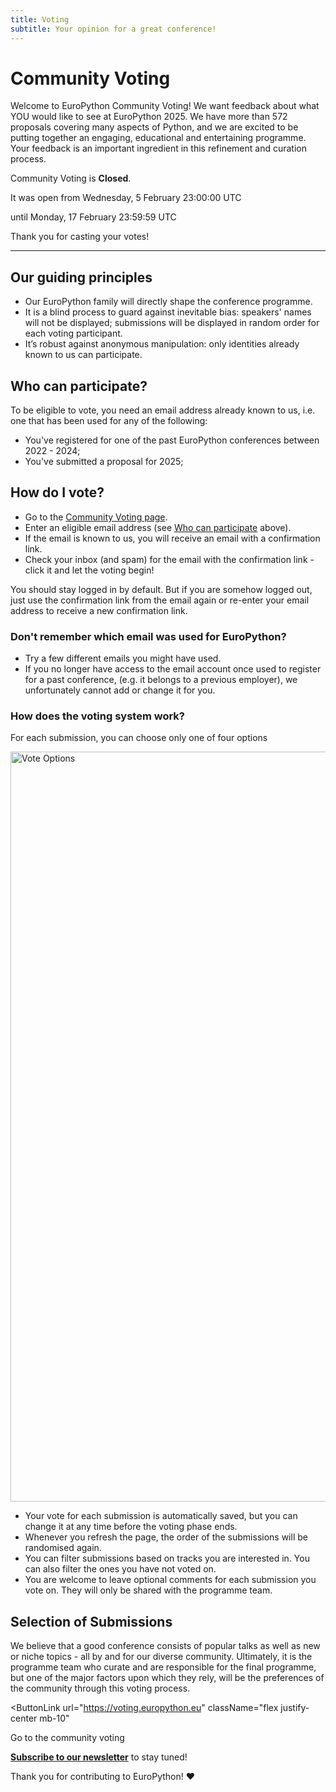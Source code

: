```yaml
---
title: Voting
subtitle: Your opinion for a great conference!
---
```



# Community Voting

Welcome to EuroPython Community Voting! We want feedback about what YOU would
like to see at EuroPython 2025. We have more than 572 proposals covering many
aspects of Python, and we are excited to be putting together an engaging,
educational and entertaining programme.  Your feedback is an important
ingredient in this refinement and curation process.


<div class="text-center">

Community Voting is <b>Closed</b>.

It was open from Wednesday, 5 February 23:00:00 UTC

until Monday, 17 February 23:59:59 UTC

<ButtonLink disabled>Thank you for casting your votes!</ButtonLink>
</div>


---

## Our guiding principles

- Our EuroPython family will directly shape the conference programme.
- It is a blind process to guard against inevitable bias: speakers' names will
  not be displayed; submissions will be displayed in random order for each
  voting participant.
- It’s robust against anonymous manipulation: only identities already known to
  us can participate.

## Who can participate?

To be eligible to vote, you need an email address already  known to us, i.e.
one that has been used for any of the following:
 - You've registered for one of the past EuroPython conferences between 2022 - 2024;
 - You've submitted a proposal for 2025;

## How do I vote?

- Go to the [Community Voting page](https://voting.europython.eu).
- Enter an eligible email address (see [Who can
  participate](/programme/voting/#who-can-participate) above).
- If the email is known to us, you will receive an email with a confirmation
  link.
- Check your inbox (and spam) for the email with the confirmation link - click
  it and let the voting begin!

You should stay logged in by default. But if you are somehow logged out, just
use the confirmation link from the email again or re-enter your email address
to receive a new confirmation link.

### Don't remember which email was used for EuroPython?

- Try a few different emails you might have used.
- If you no longer have access to the email account once used to register for
  a past  conference, (e.g. it belongs to a previous employer), we
  unfortunately cannot add or change it for you.

### How does the voting system work?

For each submission, you can choose only one of four options

<Image src={voteOptions} alt="Vote Options" width="1200" class="w-full h-auto border-4 border-white rounded-lg shadow-lg" />

- Your vote for each submission is automatically saved, but you can change it
  at any time before the voting phase ends.
- Whenever you refresh the page, the order of the submissions will be
  randomised again.
- You can filter submissions based on tracks you are interested in. You can
  also filter the ones you have not voted on.
- You are welcome to leave optional comments for each submission you vote on.
  They will only be shared with the programme team.

## Selection of Submissions

We believe that a good conference consists of popular talks as well as new or
niche topics - all by and for our diverse community. Ultimately, it is the
programme team who curate and are responsible for the final programme, but one
of the major factors upon which they rely, will be the preferences of the
community through this voting process.

<ButtonLink
  url="https://voting.europython.eu"
  className="flex justify-center mb-10"
>
  Go to the community voting
</ButtonLink>


**[Subscribe to our newsletter](https://blog.europython.eu/#/portal/signup)**
to stay tuned!

Thank you for contributing to EuroPython! ❤️
